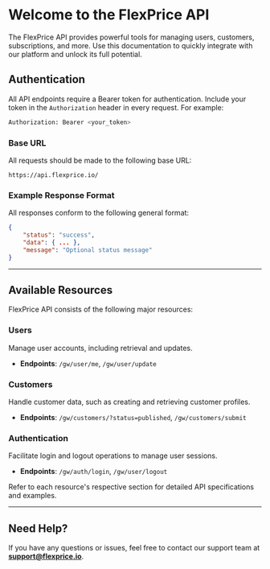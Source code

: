 # Welcome to the FlexPrice API

The FlexPrice API provides powerful tools for managing users, customers, subscriptions, and more. Use this documentation to quickly integrate with our platform and unlock its full potential.

## Authentication

All API endpoints require a Bearer token for authentication. Include your token in the `Authorization` header in every request. For example:

```bash
Authorization: Bearer <your_token>
```

### Base URL
All requests should be made to the following base URL:

```plaintext
https://api.flexprice.io/
```

### Example Response Format
All responses conform to the following general format:

```json
{
    "status": "success",
    "data": { ... },
    "message": "Optional status message"
}
```

---

## Available Resources

FlexPrice API consists of the following major resources:

### Users
Manage user accounts, including retrieval and updates.
- **Endpoints**: `/gw/user/me`, `/gw/user/update`

### Customers
Handle customer data, such as creating and retrieving customer profiles.
- **Endpoints**: `/gw/customers/?status=published`, `/gw/customers/submit`

### Authentication
Facilitate login and logout operations to manage user sessions.
- **Endpoints**: `/gw/auth/login`, `/gw/user/logout`

Refer to each resource's respective section for detailed API specifications and examples.

---

## Need Help?

If you have any questions or issues, feel free to contact our support team at **support@flexprice.io**.